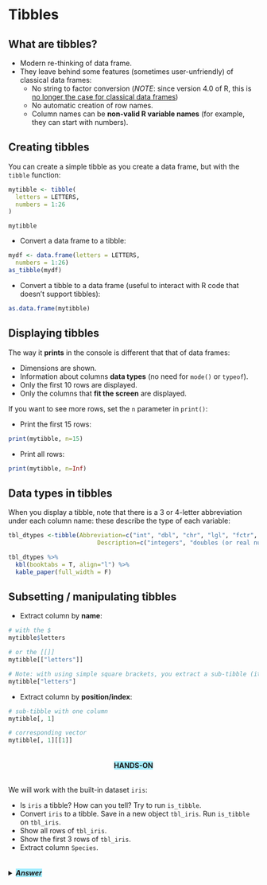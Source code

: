 # Tibbles

## What are tibbles?

* Modern re-thinking of data frame.
* They leave behind some features (sometimes user-unfriendly) of classical data frames:
  * No string to factor conversion (*NOTE*: since version 4.0 of R, this is <u>no longer the case for classical data frames</u>)
  * No automatic creation of row names.
  * Column names can be **non-valid R variable names** (for example, they can start with numbers).

## Creating tibbles

You can create a simple tibble as you create a data frame, but with the `tibble` function:

```r
mytibble <- tibble(
  letters = LETTERS,
  numbers = 1:26
)
```

```{echo=F, eval=T}
mytibble
```

* Convert a data frame to a tibble:

```r
mydf <- data.frame(letters = LETTERS,
  numbers = 1:26)
as_tibble(mydf)
```

* Convert a tibble to a data frame (useful to interact with R code that doesn't support tibbles):

```r
as.data.frame(mytibble)
```


## Displaying tibbles

The way it **prints** in the console is different that that of data frames:

* Dimensions are shown.
* Information about columns **data types** (no need for `mode()` or `typeof`).
* Only the first 10 rows are displayed.
* Only the columns that **fit the screen** are displayed.

If you want to see more rows, set the `n` parameter in `print()`:

* Print the first 15 rows:

```r
print(mytibble, n=15)
```

* Print all rows:

```r
print(mytibble, n=Inf)
```

## Data types in tibbles

When you display a tibble, note that there is a 3 or 4-letter abbreviation under each column name: these describe the type of each variable:

```r
tbl_dtypes <-tibble(Abbreviation=c("int", "dbl", "chr", "lgl", "fctr", "date", "dttm"), 
                         Description=c("integers", "doubles (or real numbers)", "character vectors (or strings)", "logicals (TRUE or FALSE)", "factors (categorical variables)", "dates", "date-time (a date + a time)"))

tbl_dtypes %>%
  kbl(booktabs = T, align="l") %>%
  kable_paper(full_width = F)
```

## Subsetting / manipulating tibbles

* Extract column by **name**:

```r
# with the $
mytibble$letters

# or the [[]]
mytibble[["letters"]]

# Note: with using simple square brackets, you extract a sub-tibble (it remains a 2 dimensional object)
mytibble["letters"]
```

* Extract column by **position/index**:

```r
# sub-tibble with one column
mytibble[, 1]

# corresponding vector
mytibble[, 1][[1]]
```


<center><h4 style="background-color: #a4edff; display: inline-block;">**HANDS-ON**</h4></center>

We will work with the built-in dataset `iris`:

* Is `iris` a tibble? How can you tell? Try to run `is_tibble`.
* Convert `iris` to a tibble. Save in a new object `tbl_iris`. Run `is_tibble` on `tbl_iris`.
* Show all rows of `tbl_iris`.
* Show the first 3 rows of `tbl_iris`.
* Extract column `Species`.

<details>
<summary>
<h5 style="background-color: #a4edff; display: inline-block;">*Answer*</h5>
</summary>

```r
# Is iris a tibble?
is_tibble(iris)

# Convert iris to a tibble. Save in a new object tbl_iris.
tbl_iris <- tibble(iris)

# Show all rows from tbl_iris.
print(tbl_iris, n=Inf)

# Show the first 3 rows from tbl_iris.
print(tbl_iris, n=3)

# Extract column Species.
  # create a tibble with only one column:
tbl_iris["Species"] 
  # create a vector:
tbl_iris[["Species"]] # same as tbl_iris$Species
```

</details>




